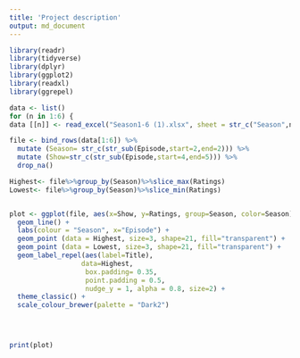 ```yaml
---
title: 'Project description'
output: md_document
---
```

```r
library(readr)
library(tidyverse)
library(dplyr)
library(ggplot2)
library(readxl)
library(ggrepel)

data <- list()
for (n in 1:6) {
data [[n]] <- read_excel("Season1-6 (1).xlsx", sheet = str_c("Season",n)) %>%select("Episode", "Ratings", "Title")} 

file <- bind_rows(data[1:6]) %>%
  mutate (Season= str_c(str_sub(Episode,start=2,end=2))) %>%
  mutate (Show=str_c(str_sub(Episode,start=4,end=5))) %>%
  drop_na()

Highest<- file%>%group_by(Season)%>%slice_max(Ratings)
Lowest<- file%>%group_by(Season)%>%slice_min(Ratings)


plot <- ggplot(file, aes(x=Show, y=Ratings, group=Season, color=Season))+
  geom_line() +
  labs(colour = "Season", x="Episode") +
  geom_point (data = Highest, size=3, shape=21, fill="transparent") +
  geom_point (data = Lowest, size=3, shape=21, fill="transparent") +
  geom_label_repel(aes(label=Title),
                  data=Highest,
                   box.padding= 0.35, 
                   point.padding = 0.5,
                   nudge_y = 1, alpha = 0.8, size=2) +
  theme_classic() +
  scale_colour_brewer(palette = "Dark2")
                 



print(plot)
```
